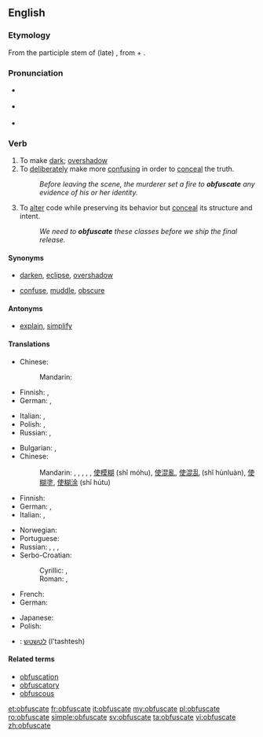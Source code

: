 {{was wotd|2007|July|6}}
==English==

===Etymology===
From the participle stem of (late) {{etyl|la}} {{term|obfuscare}}, from {{term|ob-}} + {{term|fuscare||darken}}.

===Pronunciation===
* {{a|UK}} {{IPA|/ˈɒbfʌskeɪt/|/ˈɒbfəskeɪt/}}
* {{a|US}} {{IPA|/ˈɑːbfʌskeɪt/|/ˈɑːbfəskeɪt/}}
* {{audio|en-us-obfuscate.ogg|Audio (US)}}

===Verb===
{{en-verb|obfuscat|ing}}

# To make [[dark]]; [[overshadow]]
# To [[deliberately]] make more [[confusing]] in order to [[conceal]] the truth.
#: ''Before leaving the scene, the murderer set a fire to '''obfuscate''' any evidence of his or her identity.''
# {{computing}} To [[alter]] code while preserving its behavior but [[conceal]] its structure and intent.
#: ''We need to '''obfuscate''' these classes before we ship the final release.''

====Synonyms====
* {{sense|to make dark}} [[darken]], [[eclipse]], [[overshadow]]
* {{sense|to deliberately make more confusing}} [[confuse]], [[muddle]], [[obscure]]

====Antonyms====
* {{sense|to deliberately make less confusing}} [[explain]], [[simplify]]

====Translations====
{{trans-top|make dark}}
* Chinese:
*: Mandarin: {{t|cmn|弄暗|tr=nòng'àn|sc=Hani}}
* Finnish: {{t-|fi|varjostaa}}, {{t-|fi|pimentää}}
* German: {{t-|de|verfinstern}}, {{t-|de|verdunkeln}}
{{trans-mid}}
* Italian: {{t-|it|ottenebrare}}, {{t-|it|offuscare}}
* Polish: {{t|pl|zaciemniać}}, {{t|pl|zaciemnić}}
* Russian: {{t|ru|затемнять|tr=zatemnját'}} {{impf}}, {{t|ru|затемнить|tr=zatemnít'}} {{pf.}}
{{trans-bottom}}

{{trans-top|make confusing}}
* Bulgarian: {{t+|bg|обърквам}}, {{t+|bg|смущавам}}
* Chinese:
*: Mandarin: {{t-|cmn|混淆|tr=hùnxiáo|sc=Hani}}, {{t|cmn|弄亂|sc=Hani}}, {{t|cmn|弄乱|tr=nòngluàn|sc=Hani}}, {{t|cmn|搞亂|sc=Hani}}, {{t|cmn|搞乱|tr=gǎoluàn|sc=Hani}}, [[使]][[模糊]] (shǐ móhu), [[使]][[混亂]], [[使]][[混乱]] (shǐ hùnluàn), [[使]][[糊塗]], [[使]][[糊涂]] (shǐ hútu)
* Finnish: {{t+|fi|peittää}}
* German: {{t-|de|verdunkeln}}, {{t+|de|verschleiern}}
* Italian: {{t-|it|offuscare}}, {{t-|it|ottenebrare}}
{{trans-mid}}
* Norwegian: {{t|no|forkludre}}
* Portuguese: {{t+|pt|ofuscar}}
* Russian: {{t|ru|запутывать|tr=zapútyvat'}} {{impf}}, {{t|ru|запутать|tr=zapútat'}} {{pf.}}, {{t|ru|сбивать с толку|tr=sbivát' s tólku}} {{impf}}, {{t|ru|сбить с толку|tr=sbit' s tólku}} {{pf.}}
* Serbo-Croatian: 
*: Cyrillic: {{t|sh|сакрити|alt=са̀крити}}, {{t|sh|замрљати|}}
*: Roman: {{t|sh|sakriti|alt=sàkriti}}, {{t|sh|zamrljati|}}
{{trans-bottom}}

{{trans-top|alter code}}
* French: {{t+|fr|obscurcir}}
* German: {{t-|de|obfuskieren}}
{{trans-mid}}
* Japanese: {{t|ja|難読化する|tr=なんどくかする, nandokuka suru|sc=Jpan}}
* Polish: {{t|pl|zaciemniać}}
{{trans-bottom}}

{{checktrans-top}}
* {{ttbc|he}}: [[לטשטש]] (l'tashtesh)
{{trans-bottom}}

====Related terms====
* [[obfuscation]]
* [[obfuscatory]]
* [[obfuscous]]

[[et:obfuscate]]
[[fr:obfuscate]]
[[it:obfuscate]]
[[my:obfuscate]]
[[pl:obfuscate]]
[[ro:obfuscate]]
[[simple:obfuscate]]
[[sv:obfuscate]]
[[ta:obfuscate]]
[[vi:obfuscate]]
[[zh:obfuscate]]